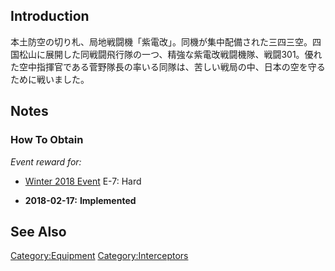 {{EquipmentInfo|263}}

==Introduction==
本土防空の切り札、局地戦闘機「紫電改」。同機が集中配備された三四三空。四国松山に展開した同戦闘飛行隊の一つ、精強な紫電改戦闘機隊、戦闘301。優れた空中指揮官である菅野隊長の率いる同隊は、苦しい戦局の中、日本の空を守るために戦いました。

==Notes==
<div class="mw-collapsible"><h3>How To Obtain</h3>
<div class="mw-collapsible-content">
''Event reward for:''
* [[Winter 2018 Event]] E-7: Hard

</div></div>


<div class="mw-collapsible><h3>Updates History</h3>
<div class="mw-collapsible-content>
* '''2018-02-17:''' '''Implemented'''
</div></div>

==See Also==

{{Equipmentlist}}
[[Category:Equipment]]
[[Category:Interceptors]]
